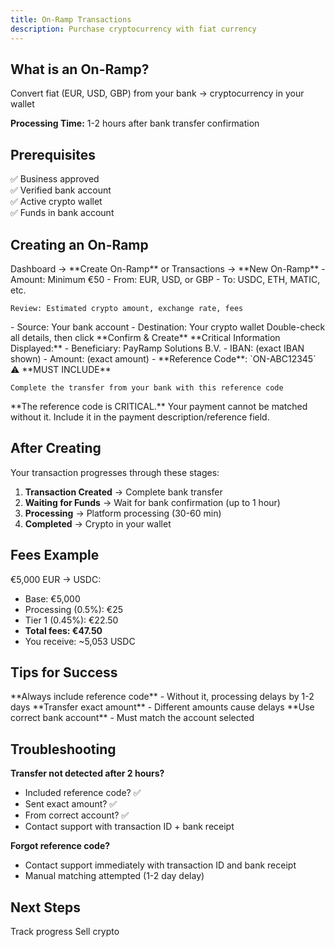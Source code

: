 ```yaml
---
title: On-Ramp Transactions
description: Purchase cryptocurrency with fiat currency
---
```


## What is an On-Ramp?

Convert fiat (EUR, USD, GBP) from your bank → cryptocurrency in your wallet

**Processing Time:** 1-2 hours after bank transfer confirmation

## Prerequisites

✅ Business approved  
✅ Verified bank account  
✅ Active crypto wallet  
✅ Funds in bank account

## Creating an On-Ramp

<Steps>
  <Step title="Navigate">
    Dashboard → **Create On-Ramp** or Transactions → **New On-Ramp**
  </Step>
  
  <Step title="Enter Amount & Currencies">
    - Amount: Minimum €50
    - From: EUR, USD, or GBP
    - To: USDC, ETH, MATIC, etc.
    
    Review: Estimated crypto amount, exchange rate, fees
  </Step>
  
  <Step title="Select Accounts">
    - Source: Your bank account
    - Destination: Your crypto wallet
  </Step>
  
  <Step title="Review & Confirm">
    Double-check all details, then click **Confirm & Create**
  </Step>
  
  <Step title="Complete Bank Transfer">
    **Critical Information Displayed:**
    - Beneficiary: PayRamp Solutions B.V.
    - IBAN: (exact IBAN shown)
    - Amount: (exact amount)
    - **Reference Code**: `ON-ABC12345` ⚠️ **MUST INCLUDE**
    
    Complete the transfer from your bank with this reference code
  </Step>
</Steps>

<Warning>
  **The reference code is CRITICAL.** Your payment cannot be matched without it. Include it in the payment description/reference field.
</Warning>

## After Creating

Your transaction progresses through these stages:

1. **Transaction Created** → Complete bank transfer
2. **Waiting for Funds** → Wait for bank confirmation (up to 1 hour)
3. **Processing** → Platform processing (30-60 min)
4. **Completed** → Crypto in your wallet

## Fees Example

€5,000 EUR → USDC:
- Base: €5,000
- Processing (0.5%): €25
- Tier 1 (0.45%): €22.50
- **Total fees: €47.50**
- You receive: ~5,053 USDC

## Tips for Success

<Tip>
  **Always include reference code** - Without it, processing delays by 1-2 days
</Tip>

<Tip>
  **Transfer exact amount** - Different amounts cause delays
</Tip>

<Tip>
  **Use correct bank account** - Must match the account selected
</Tip>

## Troubleshooting

**Transfer not detected after 2 hours?**
- Included reference code? ✅
- Sent exact amount? ✅
- From correct account? ✅
- Contact support with transaction ID + bank receipt

**Forgot reference code?**
- Contact support immediately with transaction ID and bank receipt
- Manual matching attempted (1-2 day delay)

## Next Steps

<CardGroup cols={2}>
  <Card title="Monitor Transaction" icon="eye" href="/guides/payments/transactions/monitoring">
    Track progress
  </Card>
  <Card title="Create Off-Ramp" icon="arrow-down" href="/guides/payments/transactions/off-ramp">
    Sell crypto
  </Card>
</CardGroup>
